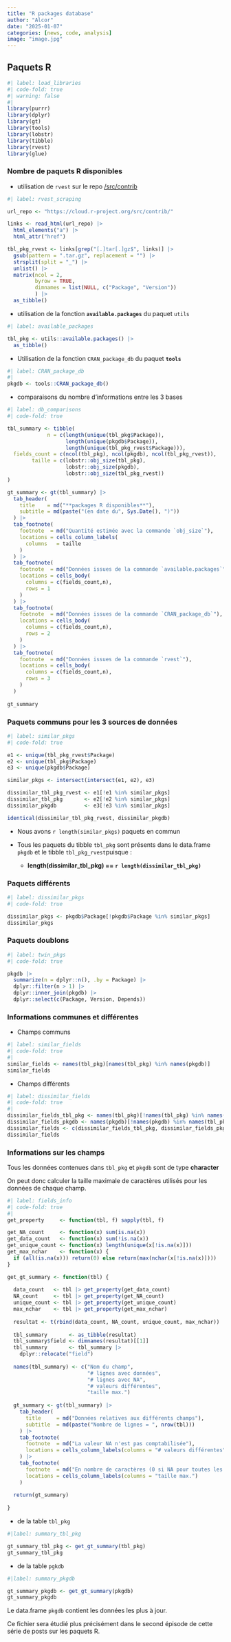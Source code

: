 ```yaml
---
title: "R packages database"
author: "Alcor"
date: "2025-01-07"
categories: [news, code, analysis]
image: "image.jpg"
---
```


## Paquets R

```r
#| label: load_libraries
#| code-fold: true
#| warning: false
#| 
library(purrr)
library(dplyr)
library(gt)
library(tools)
library(lobstr)
library(tibble)
library(rvest)
library(glue)
```

### Nombre de paquets R disponibles

  - utilisation de `rvest` sur le repo [/src/contrib](https://cloud.r-project.org/src/contrib/) 

```r
#| label: rvest_scraping

url_repo <- "https://cloud.r-project.org/src/contrib/"

links <- read_html(url_repo) |> 
  html_elements("a") |> 
  html_attr("href")

tbl_pkg_rvest <- links[grep("[.]tar[.]gz$", links)] |> 
  gsub(pattern = ".tar.gz", replacement = "") |> 
  strsplit(split = "_") |> 
  unlist() |> 
  matrix(ncol = 2, 
         byrow = TRUE, 
         dimnames = list(NULL, c("Package", "Version"))
         ) |> 
  as_tibble()

```

  - utilisation de la fonction **`available.packages`** du paquet `utils`
  
```r
#| label: available_packages

tbl_pkg <- utils::available.packages() |> 
  as_tibble()

```

  - Utilisation de la fonction `CRAN_package_db` du paquet **`tools`**

```r
#| label: CRAN_package_db
#| 
pkgdb <- tools::CRAN_package_db()

```

  - comparaisons du nombre d'informations entre les 3 bases

```r
#| label: db_comparisons
#| code-fold: true

tbl_summary <- tibble(
             n = c(length(unique(tbl_pkg$Package)), 
                   length(unique(pkgdb$Package)),
                   length(unique(tbl_pkg_rvest$Package))),
  fields_count = c(ncol(tbl_pkg), ncol(pkgdb), ncol(tbl_pkg_rvest)), 
        taille = c(lobstr::obj_size(tbl_pkg), 
                   lobstr::obj_size(pkgdb),
                   lobstr::obj_size(tbl_pkg_rvest)) 
)

gt_summary <- gt(tbl_summary) |> 
  tab_header(
    title    = md("**packages R disponibles**"),
    subtitle = md(paste("(en date du", Sys.Date(), ")"))
  ) |> 
  tab_footnote(
    footnote  = md("Quantité estimée avec la commande `obj_size`"),
    locations = cells_column_labels(
      columns   = taille
    )
  ) |> 
  tab_footnote(
    footnote  = md("Données issues de la commande `available.packages`"),
    locations = cells_body(
      columns = c(fields_count,n), 
      rows = 1
    )
  ) |> 
  tab_footnote(
    footnote  = md("Données issues de la commande `CRAN_package_db`"),
    locations = cells_body(
      columns = c(fields_count,n), 
      rows = 2
    )
  ) |> 
  tab_footnote(
    footnote  = md("Données issues de la commande `rvest`"),
    locations = cells_body(
      columns = c(fields_count,n), 
      rows = 3
    )
  )
  
gt_summary

```

### Paquets communs pour les 3 sources de données

```r
#| label: similar_pkgs
#| code-fold: true

e1 <- unique(tbl_pkg_rvest$Package)
e2 <- unique(tbl_pkg$Package)
e3 <- unique(pkgdb$Package)

similar_pkgs <- intersect(intersect(e1, e2), e3)

dissimilar_tbl_pkg_rvest <- e1[!e1 %in% similar_pkgs]
dissimilar_tbl_pkg       <- e2[!e2 %in% similar_pkgs]
dissimilar_pkgdb         <- e3[!e3 %in% similar_pkgs]

identical(dissimilar_tbl_pkg_rvest, dissimilar_pkgdb)

```


::: {.callout-note collapse="false"}

 - Nous avons `r length(similar_pkgs)` paquets en commun

 - Tous les paquets du tibble `tbl_pkg` sont présents dans le data.frame `pkgdb` et le tibble `tbl_pkg_rvest`puisque :

   - **length(dissimilar_tbl_pkg) == `r length(dissimilar_tbl_pkg)`**
   
:::

### Paquets différents

```r
#| label: dissimilar_pkgs
#| code-fold: true

dissimilar_pkgs <- pkgdb$Package[!pkgdb$Package %in% similar_pkgs]
dissimilar_pkgs

```

### Paquets doublons

```r
#| label: twin_pkgs
#| code-fold: true

pkgdb |>
  summarize(n = dplyr::n(), .by = Package) |> 
  dplyr::filter(n > 1) |> 
  dplyr::inner_join(pkgdb) |> 
  dplyr::select(c(Package, Version, Depends)) 

```

### Informations communes et différentes

  - Champs communs
  
```r
#| label: similar_fields
#| code-fold: true
#| 
similar_fields <- names(tbl_pkg)[names(tbl_pkg) %in% names(pkgdb)]
similar_fields

```

  - Champs différents
  
```r
#| label: dissimilar_fields
#| code-fold: true
#| 
dissimilar_fields_tbl_pkg <- names(tbl_pkg)[!names(tbl_pkg) %in% names(pkgdb)]
dissimilar_fields_pkgdb <- names(pkgdb)[!names(pkgdb) %in% names(tbl_pkg)]
dissimilar_fields <- c(dissimilar_fields_tbl_pkg, dissimilar_fields_pkgdb)
dissimilar_fields

```

### Informations sur les champs

::: {.callout-note collapse="false"}

Tous les données contenues dans `tbl_pkg` et `pkgdb` sont de type **character**

On peut donc calculer la taille maximale de caractères utilisés pour les données de chaque champ.

:::

```r
#| label: fields_info
#| code-fold: true
#| 
get_property     <- function(tbl, f) sapply(tbl, f)

get_NA_count     <- function(x) sum(is.na(x))
get_data_count   <- function(x) sum(!is.na(x))
get_unique_count <- function(x) length(unique(x[!is.na(x)]))
get_max_nchar    <- function(x) {
  if (all(is.na(x))) return(0) else return(max(nchar(x[!is.na(x)])))
}

get_gt_summary <- function(tbl) {
  
  data_count   <- tbl |> get_property(get_data_count)
  NA_count     <- tbl |> get_property(get_NA_count)
  unique_count <- tbl |> get_property(get_unique_count)
  max_nchar    <- tbl |> get_property(get_max_nchar)
  
  resultat <- t(rbind(data_count, NA_count, unique_count, max_nchar))
  
  tbl_summary       <- as_tibble(resultat)
  tbl_summary$field <- dimnames(resultat)[[1]]
  tbl_summary       <- tbl_summary |> 
    dplyr::relocate("field")
  
  names(tbl_summary) <- c("Nom du champ", 
                          "# lignes avec données", 
                          "# lignes avec NA", 
                          "# valeurs différentes", 
                          "taille max.")
  
  gt_summary <- gt(tbl_summary) |> 
    tab_header(
      title     = md("Données relatives aux différents champs"),
      subtitle  = md(paste("Nombre de lignes = ", nrow(tbl)))
    ) |> 
    tab_footnote(
      footnote  = md("La valeur NA n'est pas comptabilisée"),
      locations = cells_column_labels(columns = "# valeurs différentes")
    ) |> 
    tab_footnote(
      footnote  = md("En nombre de caractères (0 si NA pour toutes les lignes)"),
      locations = cells_column_labels(columns = "taille max.")
    )
  
  return(gt_summary)
  
}

```

  -  de la table `tbl_pkg`

```r
#|label: summary_tbl_pkg

gt_summary_tbl_pkg <- get_gt_summary(tbl_pkg)
gt_summary_tbl_pkg

```

  - de la table `pgkdb`

```r
#|label: summary_pkgdb

gt_summary_pkgdb <- get_gt_summary(pkgdb)
gt_summary_pkgdb

```

::: {.callout-note collapse="false"}

Le data.frame `pkgdb` contient les données les plus à jour.

Ce fichier sera étudié plus précisément dans le second épisode de cette série de posts sur les paquets R.

:::
